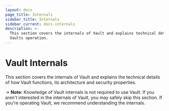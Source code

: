 ```yaml
---
layout: docs
page_title: Internals
sidebar_title: Internals
sidebar_current: docs-internals
description: >-
  This section covers the internals of Vault and explains technical details of
  Vaults operation.
---
```


# Vault Internals

This section covers the internals of Vault and explains the technical
details of how Vault functions, its architecture and security properties.

-> **Note:** Knowledge of Vault internals is not
required to use Vault. If you aren't interested in the internals
of Vault, you may safely skip this section. If you're operating Vault,
we recommend understanding the internals.
